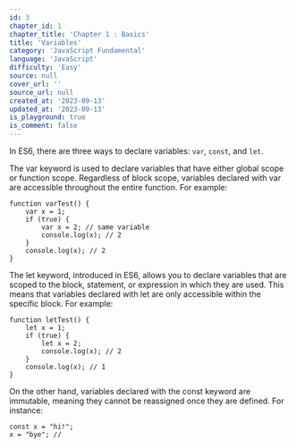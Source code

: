 ```yaml
---
id: 3
chapter_id: 1
chapter_title: 'Chapter 1 : Basics'
title: 'Variables'
category: 'JavaScript Fundamental'
language: 'JavaScript'
difficulty: 'Easy'
source: null
cover_url: ''
source_url: null
created_at: '2023-09-13'
updated_at: '2023-09-13'
is_playground: true
is_comment: false
---
```


In ES6, there are three ways to declare variables: `var`, `const`, and `let`.

The var keyword is used to declare variables that have either global scope or function scope. Regardless of block scope, variables declared with var are accessible throughout the entire function. For example:

```
function varTest() {
    var x = 1;
    if (true) {
        var x = 2; // same variable
        console.log(x); // 2
    }
    console.log(x); // 2
}
```

The let keyword, introduced in ES6, allows you to declare variables that are scoped to the block, statement, or expression in which they are used. This means that variables declared with let are only accessible within the specific block. For example:

```
function letTest() {
    let x = 1;
    if (true) {
        let x = 2;
        console.log(x); // 2
    }
    console.log(x); // 1
}
```

On the other hand, variables declared with the const keyword are immutable, meaning they cannot be reassigned once they are defined. For instance:

```
const x = "hi!";
x = "bye"; //
```
